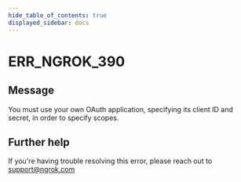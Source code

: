 ```yaml
---
hide_table_of_contents: true
displayed_sidebar: docs
---
```



# ERR_NGROK_390

## Message

You must use your own OAuth application, specifying its client ID and secret, in order to specify scopes.

<ErrorDetails error="err_ngrok_390" />

## Further help

If you're having trouble resolving this error, please reach out to [support@ngrok.com](mailto:support@ngrok.com?subject=Help%20with%20ERR_NGROK_390)
